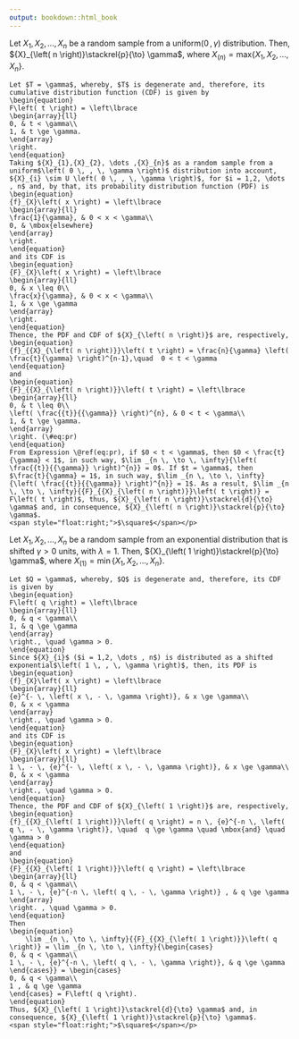 ```yaml
---
output: bookdown::html_book
---
```


::: {.example name="Maximum of a Sample from a Uniform Distribution"}
Let ${X}_{1},{X}_{2},...,{X}_{n}$ be a random sample from a uniform$\left( 0 \, , \, \gamma \right)$ distribution. Then, ${X}_{\left( n \right)}\stackrel{p}{\to} \gamma$, where ${X}_{\left( n \right)} = \mbox{max}\left\{ {X}_{1},{X}_{2},...,{X}_{n} \right\}$.
:::

```proof
Let $T = \gamma$, whereby, $T$ is degenerate and, therefore, its cumulative distribution function (CDF) is given by
\begin{equation} 
F\left( t \right) = \left\lbrace
\begin{array}{ll}
0, & t < \gamma\\
1, & t \ge \gamma. 
\end{array}
\right.
\end{equation}
Taking ${X}_{1},{X}_{2}, \dots ,{X}_{n}$ as a random sample from a uniform$\left( 0 \, , \, \gamma \right)$ distribution into account, ${X}_{i} \sim U \left( 0 \, , \, \gamma \right)$, for $i = 1,2, \dots , n$ and, by that, its probability distribution function (PDF) is
\begin{equation} 
{f}_{X}\left( x \right) = \left\lbrace
\begin{array}{ll}
\frac{1}{\gamma}, & 0 < x < \gamma\\
0, & \mbox{elsewhere} 
\end{array}
\right.
\end{equation}
and its CDF is
\begin{equation} 
{F}_{X}\left( x \right) = \left\lbrace
\begin{array}{ll}
0, & x \leq 0\\
\frac{x}{\gamma}, & 0 < x < \gamma\\
1, & x \ge \gamma 
\end{array}
\right.
\end{equation}
Thence, the PDF and CDF of ${X}_{\left( n \right)}$ are, respectively,
\begin{equation}
{f}_{{X}_{\left( n \right)}}\left( t \right) = \frac{n}{\gamma} \left( \frac{t}{\gamma} \right)^{n-1},\quad  0 < t < \gamma
\end{equation}
and
\begin{equation}
{F}_{{X}_{\left( n \right)}}\left( t \right) = \left\lbrace
\begin{array}{ll}
0, & t \leq 0\\
\left( \frac{{t}}{{\gamma}} \right)^{n}, & 0 < t < \gamma\\
1, & t \ge \gamma. 
\end{array}
\right. (\#eq:pr)
\end{equation}
From Expression \@ref(eq:pr), if $0 < t < \gamma$, then $0 < \frac{t}{\gamma} < 1$, in such way, $\lim _{n \, \to \, \infty}{\left( \frac{{t}}{{\gamma}} \right)^{n}} = 0$. If $t = \gamma$, then $\frac{t}{\gamma} = 1$, in such way, $\lim _{n \, \to \, \infty}{\left( \frac{{t}}{{\gamma}} \right)^{n}} = 1$. As a result, $\lim _{n \, \to \, \infty}{{F}_{{X}_{\left( n \right)}}\left( t \right)} = F\left( t \right)$, thus, ${X}_{\left( n \right)}\stackrel{d}{\to} \gamma$ and, in consequence, ${X}_{\left( n \right)}\stackrel{p}{\to} \gamma$.
<span style="float:right;">$\square$</span></p>
```

::: {.example name="Minimum of a Sample from a Shifted Exponential Distribution"}
Let ${X}_{1},{X}_{2}, \dots ,{X}_{n}$ be a random sample from an exponential distribution that is shifted $\gamma > 0$ units, with $\lambda = 1$. Then, ${X}_{\left( 1 \right)}\stackrel{p}{\to} \gamma$, where ${X}_{\left( 1 \right)} = \min\left\{ {X}_{1},{X}_{2}, \dots ,{X}_{n} \right\}$.
:::

```proof
Let $Q = \gamma$, whereby, $Q$ is degenerate and, therefore, its CDF is given by
\begin{equation} 
F\left( q \right) = \left\lbrace
\begin{array}{ll}
0, & q < \gamma\\
1, & q \ge \gamma 
\end{array}
\right., \quad \gamma > 0.
\end{equation}
Since ${X}_{i}$ ($i = 1,2, \dots , n$) is distributed as a shifted exponential$\left( 1 \, , \, \gamma \right)$, then, its PDF is
\begin{equation} 
{f}_{X}\left( x \right) = \left\lbrace
\begin{array}{ll}
{e}^{- \, \left( x \, - \, \gamma \right)}, & x \ge \gamma\\
0, & x < \gamma
\end{array}
\right., \quad \gamma > 0.
\end{equation}
and its CDF is
\begin{equation} 
{F}_{X}\left( x \right) = \left\lbrace
\begin{array}{ll}
1 \, - \, {e}^{- \, \left( x \, - \, \gamma \right)}, & x \ge \gamma\\
0, & x < \gamma 
\end{array}
\right., \quad \gamma > 0.
\end{equation}
Thence, the PDF and CDF of ${X}_{\left( 1 \right)}$ are, respectively,
\begin{equation}
{f}_{{X}_{\left( 1 \right)}}\left( q \right) = n \, {e}^{-n \, \left( q \, - \, \gamma \right)}, \quad  q \ge \gamma \quad \mbox{and} \quad \gamma > 0
\end{equation}
and
\begin{equation} 
{F}_{{X}_{\left( 1 \right)}}\left( q \right) = \left\lbrace
\begin{array}{ll}
0, & q < \gamma\\
1 \, - \, {e}^{-n \, \left( q \, - \, \gamma \right)} , & q \ge \gamma
\end{array}
\right. , \quad \gamma > 0.
\end{equation}
Then 
\begin{equation}
    \lim _{n \, \to \, \infty}{{F}_{{X}_{\left( 1 \right)}}\left( q \right)} = \lim _{n \, \to \, \infty}{\begin{cases}
0, & q < \gamma\\ 
1 \, - \, {e}^{-n \, \left( q \, - \, \gamma \right)}, & q \ge \gamma
\end{cases}} = \begin{cases}
0, & q < \gamma\\ 
1 , & q \ge \gamma
\end{cases} = F\left( q \right).
\end{equation}
Thus, ${X}_{\left( 1 \right)}\stackrel{d}{\to} \gamma$ and, in consequence, ${X}_{\left( 1 \right)}\stackrel{p}{\to} \gamma$.
<span style="float:right;">$\square$</span></p>
```


